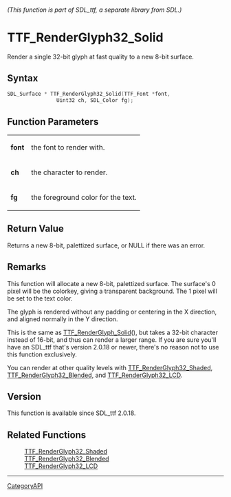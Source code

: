 ====== (This function is part of SDL_ttf, a separate library from SDL.) ======
= TTF_RenderGlyph32_Solid =

Render a single 32-bit glyph at fast quality to a new 8-bit surface.

== Syntax ==

<syntaxhighlight lang='c'>
SDL_Surface * TTF_RenderGlyph32_Solid(TTF_Font *font,
                Uint32 ch, SDL_Color fg);
</syntaxhighlight>

== Function Parameters ==

{|
|'''font'''
|the font to render with.
|-
|'''ch'''
|the character to render.
|-
|'''fg'''
|the foreground color for the text.
|}

== Return Value ==

Returns a new 8-bit, palettized surface, or NULL if there was an error.

== Remarks ==

This function will allocate a new 8-bit, palettized surface. The surface's
0 pixel will be the colorkey, giving a transparent background. The 1 pixel
will be set to the text color.

The glyph is rendered without any padding or centering in the X direction,
and aligned normally in the Y direction.

This is the same as [[TTF_RenderGlyph_Solid]](), but takes a 32-bit
character instead of 16-bit, and thus can render a larger range. If you are
sure you'll have an SDL_ttf that's version 2.0.18 or newer, there's no
reason not to use this function exclusively.

You can render at other quality levels with [[TTF_RenderGlyph32_Shaded]],
[[TTF_RenderGlyph32_Blended]], and [[TTF_RenderGlyph32_LCD]].

== Version ==

This function is available since SDL_ttf 2.0.18.

== Related Functions ==

:[[TTF_RenderGlyph32_Shaded]]
:[[TTF_RenderGlyph32_Blended]]
:[[TTF_RenderGlyph32_LCD]]

----
[[CategoryAPI]]


